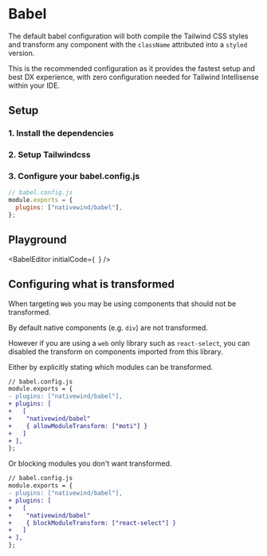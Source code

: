 
# Babel

The default babel configuration will both compile the Tailwind CSS styles and transform any component with the `className` attributed into a `styled` version.

This is the recommended configuration as it provides the fastest setup and best DX experience, with zero configuration needed for Tailwind Intellisense within your IDE.

## Setup

### 1. Install the dependencies

<Dependencies />

### 2. Setup Tailwindcss

<Tailwind />

### 3. Configure your babel.config.js

```js
// babel.config.js
module.exports = {
  plugins: ["nativewind/babel"],
};
```

<StartCoding />

## Playground

<BabelEditor initialCode={` `} />

## Configuring what is transformed

When targeting `Web` you may be using components that should not be transformed.

By default native components (e.g. `div`) are not transformed.

However if you are using a `web` only library such as `react-select`, you can disabled the transform on components imported from this library.

Either by explicitly stating which modules can be transformed.

```diff
// babel.config.js
module.exports = {
- plugins: ["nativewind/babel"],
+ plugins: [
+   [
+    "nativewind/babel"
+    { allowModuleTransform: ["moti"] }
+   ]
+ ],
};
```

Or blocking modules you don't want transformed.

```diff
// babel.config.js
module.exports = {
- plugins: ["nativewind/babel"],
+ plugins: [
+   [
+    "nativewind/babel"
+    { blockModuleTransform: ["react-select"] }
+   ]
+ ],
};
```
